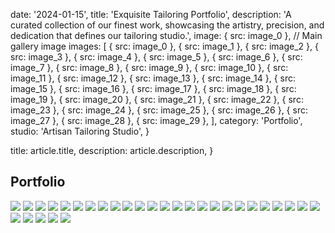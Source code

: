 
  date: '2024-01-15',
  title: 'Exquisite Tailoring Portfolio',
  description:
    'A curated collection of our finest work, showcasing the artistry, precision, and dedication that defines our tailoring studio.',
  image: { src: image_0 }, // Main gallery image
  images: [
    { src: image_0 },
    { src: image_1 },
    { src: image_2 },
    { src: image_3 },
    { src: image_4 },
    { src: image_5 },
    { src: image_6 },
    { src: image_7 },
    { src: image_8 },
    { src: image_9 },
    { src: image_10 },
    { src: image_11 },
    { src: image_12 },
    { src: image_13 },
    { src: image_14 },
    { src: image_15 },
    { src: image_16 },
    { src: image_17 },
    { src: image_18 },
    { src: image_19 },
    { src: image_20 },
    { src: image_21 },
    { src: image_22 },
    { src: image_23 },
    { src: image_24 },
    { src: image_25 },
    { src: image_26 },
    { src: image_27 },
    { src: image_28 },
    { src: image_29 },
  ],
  category: 'Portfolio',
  studio: 'Artisan Tailoring Studio',
}

  title: article.title,
  description: article.description,
}

## Portfolio

![](./image_0.webp)
![](./image_1.webp)
![](./image_2.webp)
![](./image_3.webp)
![](./image_4.webp)
![](./image_5.webp)
![](./image_6.webp)
![](./image_7.webp)
![](./image_8.webp)
![](./image_9.webp)
![](./image_10.webp)
![](./image_11.webp)
![](./image_12.webp)
![](./image_13.webp)
![](./image_14.webp)
![](./image_15.webp)
![](./image_16.webp)
![](./image_17.webp)
![](./image_18.webp)
![](./image_19.webp)
![](./image_20.webp)
![](./image_21.webp)
![](./image_22.webp)
![](./image_23.webp)
![](./image_24.webp)
![](./image_25.webp)
![](./image_26.webp)
![](./image_27.webp)
![](./image_28.webp)
![](./image_29.webp)

